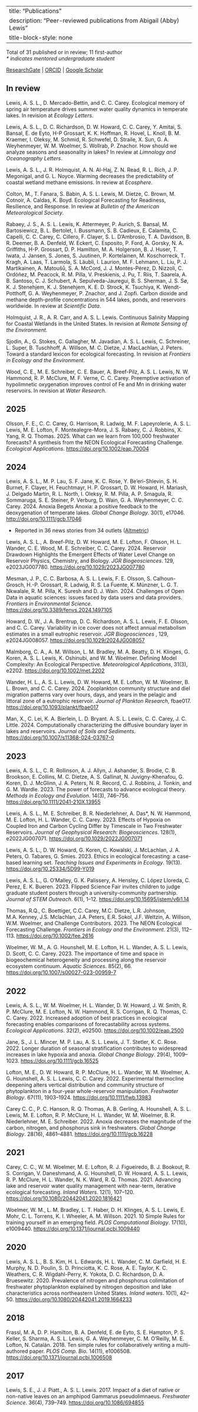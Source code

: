 
---
title: "Publications"
description: "Peer-reviewed publications from Abigail (Abby) Lewis"
title-block-style: none
---

Total of 31 published or in review; 11 first-author<br>
<i>\* indicates mentored undergraduate student</i>

[ResearchGate](https://www.researchgate.net/profile/Abigail-Lewis-9) | [ORCID](http://orcid.org/0000-0001-9933-4542) | [Google Scholar](https://scholar.google.com/citations?user=RZ_wNlMAAAAJ)

## In review

<span class="asl">Lewis, A. S. L.</span>, D. Mercado-Bettin, and C. C. Carey. Ecological memory of spring air temperature drives summer water quality dynamics in temperate lakes. In revision at <i>Ecology Letters</i>.

<span class="asl">Lewis, A. S. L.</span>, D. C. Richardson, D. W. Howard, C. C. Carey, Y. Amitai, S. Bansal, E. de Eyto, H-P Grossart, K. K. Hoffman, R. Hovel, L. Knoll, B. M. Kraemer, I. Oleksy, M. Schmid, R. Schwefel, D. Straile, X. Sun, G. A. Weyhenmeyer, W. M. Woelmer, S. Wollrab, P. Znachor. How should we analyze seasons and seasonality in lakes? In review at <i>Limnology and Oceanography Letters</i>.

<span class="asl">Lewis, A. S. L.</span>, J. R. Holmquist, A. N. Al-Haj, Z. N. Read, R. L. Rich, J. P. Megonigal, and G. L. Noyce. Warming decreases the predictability of coastal wetland methane emissions. In review at <i>Ecosphere</i>. 

Colton, M., T. Fanara, S. Babin, <span class="asl">A. S. L. Lewis</span>, M. Dietze, C. Brown, M. Cotnoir, A. Caldas, K. Boyd. Ecological Forecasting for Readiness, Resilience, and Response. In review at <i>Bulletin of the American Meteorological Society</i>.

Rabaey, J. S., <span class="asl">A. S. L. Lewis</span>, K. Attermeyer, P. Aurich, S. Bansal, M. Bartosiewicz, B. L. Bertolet, I. Bussmann, S. B. Cadieux, E. Calamita, C. Capelli, C. C. Carey, C. Cillero, F. Clayer, S. L. D'Ambrosio, T. A. Davidson, B. R. Deemer, B. A. Denfeld, W. Eckert, C. Esposito, P. Ford, A. Gorsky, N. A. Griffiths, H-P. Grossart, D. P. Hamilton, M. A. Holgerson, B. J. Huser, T. Iwata, J. Jansen, S. Jones, S. Juutinen, P. Kortelainen, M. Koschorreck, T. Kragh, A. Laas, T. Larmola, S. Läubli, I. Laurion, M. F. Lehmann, L. Liu, P. J. Martikainen, A. Matoušů, S. A. McCord, J. J. Montes-Pérez, D. Nizzoli, C. Ordóñez, M. Peacock, R. M. Pilla, V. Preskienis, J. Pu, T. Riis, T. Saarela, A. B. Santoso, C. J. Schubert, A. Sepulveda-Jauregui, B. S. Sherman, J. S. Sø, K. J. Stenehjem, K. J. Stenehjem, K. E. D. Strock, K. Tsuchiya, K. Wendt-Potthoff, G. A. Weyhenmeyer, P. Znachor, and J. Zopfi. Carbon dioxide and methane depth-profile concentrations in 544 lakes, ponds, and reservoirs worldwide. In review at <i>Scientific Data</i>.

Holmquist, J. R., A. R. Carr, and <span class="asl">A. S. L. Lewis</span>. Continuous Salinity Mapping for Coastal Wetlands in the United States. In revision at <i>Remote Sensing of the Environment</i>.

Sjodin, A., G. Stokes, C. Gallagher, M. Javadian, <span class="asl">A. S. L. Lewis</span>, C. Schreiner, L. Super, B. Tuschhoff, A. Willson, M. C. Dietze, J.  MacLachlan, J. Peters. Toward a standard lexicon for ecological forecasting. In revision at <i>Frontiers in Ecology and the Environment</i>.

Wood, C. E., M. E. Schreiber, C. E. Bauer, A. Breef-Pilz, <span class="asl">A. S. L. Lewis</span>, N. W. Hammond, R. P. McClure, M. F. Verne, C. C. Carey. Preemptive activation of hypolimnetic oxygenation improves control of Fe and Mn in drinking water reservoirs. In revision at <i>Water Research</i>.

## 2025

Olsson, F. E., C. C. Carey, G. Harrison, R. Ladwig, M. F. Lapeyrolerie, <span class="asl">A. S. L. Lewis</span>, M. E. Lofton, F. Montealegre-Mora, J. S. Rabaey, C. J. Robbins, X. Yang, R. Q. Thomas. 2025. What can we learn from 100,000 freshwater forecasts? A synthesis from the NEON Ecological Forecasting Challenge. <i>Ecological Applications</i>. [https://doi.org/10.1002/eap.70004](https://doi.org/10.1002/eap.70004)

## 2024

<span class="asl">Lewis, A. S. L.</span>, M. P. Lau, S. F. Jane, K. C. Rose, Y. Be'eri-Shlevin, S. H. Burnet, F. Clayer, H. Feuchtmayr, H. P. Grossart, D. W. Howard, H. Mariash, J. Delgado Martin, R. L. North, I. Oleksy, R. M. Pilla, A. P. Smagula, R. Sommaruga, S. E. Steiner, P. Verburg, D. Wain, G. A. Weyhenmeyer, C. C. Carey. 2024. Anoxia Begets Anoxia: a positive feedback to the deoxygenation of temperate lakes. <i>Global Change Biology</i>. 30(1), e17046. [http://doi.org/10.1111/gcb.17046](http://doi.org/10.1111/gcb.17046)<br>
<ul>
  <li>Reported in 36 news stories from 34 outlets ([Altmetric](https://wiley.altmetric.com/details/157228763/news))</li></ul>

<span class="asl">Lewis, A. S. L.</span>, A. Breef-Pilz, D. W. Howard, M. E. Lofton, F. Olsson, H. L. Wander, C. E. Wood, M. E. Schreiber, C. C. Carey. 2024. Reservoir Drawdown Highlights the Emergent Effects of Water Level Change on Reservoir Physics, Chemistry, and Biology. <i>JGR Biogeosciences</i>. 129, e2023JG007780. [https://doi.org/10.1029/2023JG007780](https://doi.org/10.1029/2023JG007780)

Mesman, J. P., C. C. Barbosa, <span class="asl">A. S. L. Lewis</span>, F. E. Olsson, S. Calhoun-Grosch, H.-P. Grossart, R. Ladwig, R. S. La Fuente, K. Münzner, L. G. T. Nkwalale, R. M. Pilla, K. Suresh and D. J. Wain. 2024. Challenges of Open Data in aquatic sciences: issues faced by data users and data providers. <i>Frontiers in Environmental Science</i>. [https://doi.org/10.3389/fenvs.2024.1497105](https://doi.org/10.3389/fenvs.2024.1497105)

Howard, D. W., J. A. Brentrup, D. C. Richardson, <span class="asl">A. S. L. Lewis</span>, F. E. Olsson, and C. C. Carey. Variability in ice cover does not affect annual metabolism estimates in a small eutrophic reservoir. <i>JGR Biogeosciences</i> , 129, e2024JG008057. [https://doi.org/10.1029/2024JG008057](https://doi.org/10.1029/2024JG008057)

Malmborg, C. A., A. M. Willson, L. M. Bradley, M. A. Beatty, D. H. Klinges, G. Koren, <span class="asl">A. S. L. Lewis</span>, K. Oshinubi, and W. M. Woelmer. Defining Model Complexity: An Ecological Perspective. <i>Meteorological Applications</i>, 31(3), e2202. [https://doi.org/10.1002/met.2202](https://doi.org/10.1002/met.2202)

Wander, H. L., <span class="asl">A. S. L. Lewis</span>, D. W. Howard, M. E. Lofton, W. M. Woelmer, B. L. Brown, and C. C. Carey. 2024. Zooplankton community structure and diel migration patterns vary over hours, days, and years in the pelagic and littoral zone of a eutrophic reservoir. <i>Journal of Plankton Research</i>, fbae017. [https://doi.org/10.1093/plankt/fbae017](https://doi.org/10.1093/plankt/fbae017)

Man, X., C. Lei, K. A. Bierlein, L. D. Bryant. <span class="asl">A. S. L. Lewis</span>, C. C. Carey, J. C. Little. 2024. Computationally characterizing the diffusive boundary layer in lakes and reservoirs. <i>Journal of Soils and Sediments</i>. [https://doi.org/10.1007/s11368-024-03767-0](https://doi.org/10.1007/s11368-024-03767-0)

## 2023

<span class="asl">Lewis, A. S. L.</span>, C. R. Rollinson, A. J. Allyn, J. Ashander, S. Brodie, C. B. Brookson, E. Collins, M. C. Dietze, A. S. Gallinat, N. Juvigny-Khenafou, G. Koren, D. J. McGlinn, J. A. Peters, N. R. Record, C. J. Robbins, J. Tonkin, and G. M. Wardle. 2023. The power of forecasts to advance ecological theory. <i>Methods in Ecology and Evolution</i>. 14(3), 746–756. [https://doi.org/10.1111/2041-210X.13955](https://doi.org/10.1111/2041-210X.13955)

<span class="asl">Lewis, A. S. L.</span>, M. E. Schreiber, B. R. Niederlehner, A. Das*, N. W. Hammond, M. E. Lofton, H. L. Wander, C. C. Carey. 2023. Effects of Hypoxia on Coupled Iron and Carbon Cycling Differ by Timescale in Two Freshwater Reservoirs. <i>Journal of Geophysical Research: Biogeosciences</i>. 128(1), e2022JG007071. [https://doi.org/10.1029/2022JG007071](https://doi.org/10.1029/2022JG007071)

<span class="asl">Lewis, A. S. L.</span>, D. W. Howard, G. Koren, C. Kowalski, J. McLachlan, J. A. Peters, O. Tabares, G. Smies. 2023. Ethics in ecological forecasting: a case-based learning set. <i>Teaching Issues and Experiments in Ecology</i>. 19(13). [https://doi.org/10.25334/5D99-Y019](https://doi.org/10.25334/5D99-Y019)

<span class="asl">Lewis, A. S. L.</span>, G. O’Malley, G. K. Palissery, A. Hensley, C. López Lloreda, C. Perez, E. K. Bueren. 2023. Flipped Science Fair invites children to judge graduate student posters through a university-community partnership. <i>Journal of STEM Outreach</i>. 6(1), 1–12. [https://doi.org/10.15695/jstem/v6i1.14](https://doi.org/10.15695/jstem/v6i1.14)

Thomas, R.Q., C. Boettiger, C.C. Carey, M.C. Dietze, L.R. Johnson, M.A. Kenney, J.S. Mclachlan, J.A. Peters, E.R. Sokol, J.F. Weltzin, A. Willson, W.M. Woelmer, and Challenge Contributors. 2023. The NEON Ecological Forecasting Challenge. <i>Frontiers in Ecology and the Environment</i>. 21(3), 112–113. [https://doi.org/10.1002/fee.2616](https://doi.org/10.1002/fee.2616)

Woelmer, W. M., A. G. Hounshell, M. E. Lofton, H. L. Wander, <span class="asl">A. S. L. Lewis</span>, D. Scott, C. C. Carey. 2023. The importance of time and space in biogeochemical heterogeneity and processing along the reservoir ecosystem continuum. <i>Aquatic Sciences</i>. 85(2), 66. [https://doi.org/10.1007/s00027-023-00959-7](https://doi.org/10.1007/s00027-023-00959-7)

## 2022

<span class="asl">Lewis, A. S. L.</span>, W. M. Woelmer, H. L. Wander, D. W. Howard, J. W. Smith, R. P. McClure, M. E. Lofton, N. W. Hammond, R. S. Corrigan, R. Q. Thomas, C. C. Carey. 2022. Increased adoption of best practices in ecological forecasting enables comparisons of forecastability across systems. <i>Ecological Applications</i>. 32(2), e02500. [https://doi.org/10.1002/eap.2500](https://doi.org/10.1002/eap.2500)

Jane, S., J. L. Mincer, M. P. Lau, <span class="asl">A. S. L. Lewis</span>, J. T. Stetler, K. C. Rose. 2022. Longer duration of seasonal stratification contributes to widespread increases in lake hypoxia and anoxia. <i>Global Change Biology</i>. 29(4), 1009–1023. [https://doi.org/10.1111/gcb.16525](https://doi.org/10.1111/gcb.16525)

Lofton, M. E., D. W. Howard, R. P. McClure, H. L. Wander, W. M. Woelmer, A. G. Hounshell, <span class="asl">A. S. L. Lewis</span>, C. C. Carey. 2022. Experimental thermocline deepening alters vertical distribution and community structure of phytoplankton in a four-year whole-reservoir manipulation. <i>Freshwater Biology</i>. 67(11), 1903–1924. [https://doi.org/10.1111/fwb.13983](https://doi.org/10.1111/fwb.13983)

Carey C. C., P. C. Hanson, R. Q. Thomas, A. B. Gerling, A. Hounshell, <span class="asl">A. S. L. Lewis</span>, M. E. Lofton, R. P. McClure, H. L. Wander, W. M. Woelmer, B. R. Niederlehner, M. E. Schreiber. 2022. Anoxia decreases the magnitude of the carbon, nitrogen, and phosphorus sink in freshwaters. <i>Global Change Biology</i>. 28(16), 4861–4881. [https://doi.org/10.1111/gcb.16228](https://doi.org/10.1111/gcb.16228)

## 2021

Carey, C. C., W. M. Woelmer, M. E. Lofton, R. J. Figueiredo, B. J. Bookout, R. S. Corrigan, V. Daneshmand, A. G. Hounshell, D. W. Howard, <span class="asl">A. S. L. Lewis</span>, R. P. McClure, H. L. Wander, N. K. Ward, R. Q. Thomas. 2021. Advancing lake and reservoir water quality management with near-term, iterative ecological forecasting. <i>Inland Waters</i>. 12(1), 107–120. [https://doi.org/10.1080/20442041.2020.1816421](https://doi.org/10.1080/20442041.2020.1816421)

Woelmer, W. M., L. M. Bradley, L. T. Haber, D. H. Klinges, <span class="asl">A. S. L. Lewis</span>, E. Mohr, C. L. Torrens, K. I. Wheeler, A. M. Willson. 2021. 10 Simple Rules for training yourself in an emerging field. <i>PLOS Computational Biology</i>. 17(10), e1009440. [https://doi.org/10.1371/journal.pcbi.1009440](https://doi.org/10.1371/journal.pcbi.1009440)

## 2020

<span class="asl">Lewis, A. S. L.</span>, B. S. Kim, H. L. Edwards, H. L. Wander, C. M. Garfield, H. E. Murphy, N. D. Poulin, S. D. Princiotta, K. C. Rose, A. E. Taylor, K. C. Weathers, C. R. Wigdahl-Perry, K. Yokota, D. C. Richardson, D. A. Bruesewitz. 2020. Prevalence of nitrogen and phosphorus colimitation of freshwater phytoplankton explained by nitrogen deposition and lake characteristics across northeastern United States. <i>Inland waters</i>. 10(1), 42–50. [https://doi.org/10.1080/20442041.2019.1664233](https://doi.org/10.1080/20442041.2019.1664233)

## 2018

Frassl, M. A, D. P. Hamilton, B. A. Denfeld, E. de Eyto, S. E. Hampton, P. S. Keller, S. Sharma, <span class="asl">A. S. L. Lewis</span>, G. A. Weyhenmeyer, C. M. O'Reilly, M. E. Lofton, N. Catalán. 2018. Ten simple rules for collaboratively writing a multi-authored paper. <i>PLOS Comp. Bio.</i> 14(11), e1006508. [https://doi.org/10.1371/journal.pcbi.1006508](https://doi.org/10.1371/journal.pcbi.1006508)

## 2017

Lewis, S. E., J. J. Piatt., <span class="asl">A. S. L. Lewis</span>. 2017. Impact of a diet of native or non-native leaves on an amphipod Gammarus pseudolimnaeus. <i>Freshwater Science</i>. 36(4), 739–749. [https://doi.org/10.1086/694855](https://doi.org/10.1086/694855)
<br><br><br>
